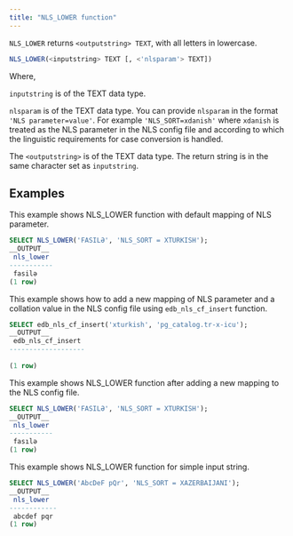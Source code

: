 ```yaml
---
title: "NLS_LOWER function"
---
```


`NLS_LOWER` returns `<outputstring> TEXT`, with all letters in lowercase.


```sql
NLS_LOWER(<inputstring> TEXT [, <'nlsparam'> TEXT])
```

Where, 

`inputstring` is of the TEXT data type.

`nlsparam` is of the TEXT data type. You can provide `nlsparam` in the format `'NLS parameter=value'`. For example `'NLS_SORT=xdanish'` where `xdanish` is treated as the NLS parameter in the NLS config file and according to which the linguistic requirements for case conversion is handled.

The `<outputstring>` is of the TEXT data type. The return string is in the same character set as `inputstring`.

## Examples

This example shows NLS_LOWER function with default mapping of NLS parameter.

```sql
SELECT NLS_LOWER('FASILƏ', 'NLS_SORT = XTURKISH');
__OUTPUT__
 nls_lower 
-----------
 fasilə
(1 row)
```

This example shows how to add a new mapping of NLS parameter and a collation value in the NLS config file using `edb_nls_cf_insert` function.

```sql
SELECT edb_nls_cf_insert('xturkish', 'pg_catalog.tr-x-icu');
__OUTPUT__
 edb_nls_cf_insert 
-------------------
 
(1 row)
```


This example shows NLS_LOWER function after adding a new mapping to the NLS config file.

```sql
SELECT NLS_LOWER('FASILƏ', 'NLS_SORT = XTURKISH');
__OUTPUT__
 nls_lower 
-----------
 fasılə
(1 row)
```

This example shows NLS_LOWER function for simple input string.

```sql
SELECT NLS_LOWER('AbcDeF pQr', 'NLS_SORT = XAZERBAIJANI');
__OUTPUT__
 nls_lower  
------------
 abcdef pqr
(1 row)
```